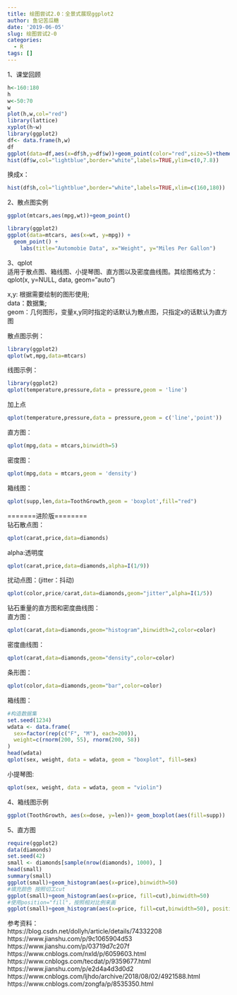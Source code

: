 ```yaml
---
title: 绘图尝试2.0：全景式展现ggplot2
author: 鱼记苦瓜糖
date: '2019-06-05'
slug: 绘图尝试2-0
categories:
  - R
tags: []
---
```

1、课堂回顾  
```r
h<-160:180
h
w<-50:70
w
plot(h,w,col="red")
library(lattice)
xyplot(h~w)
library(ggplot2)
df<- data.frame(h,w)
df
ggplot(data=df,aes(x=df$h,y=df$w))+geom_point(color="red",size=5)+theme_bw()+geom_line(color="blue") 
hist(df$w,col="lightblue",border="white",labels=TRUE,ylim=c(0,7.8))
```
换成x：
```r
hist(df$h,col="lightblue",border="white",labels=TRUE,xlim=c(160,180))
```
2、散点图实例
```r
ggplot(mtcars,aes(mpg,wt))+geom_point()

```

```r
library(ggplot2)
ggplot(data=mtcars, aes(x=wt, y=mpg)) +
  geom_point() + 
    labs(title="Automobie Data", x="Weight", y="Miles Per Gallon")
```
3、qplot  
适用于散点图、箱线图、小提琴图、直方图以及密度曲线图。其绘图格式为： qplot(x, y=NULL, data, geom="auto")    

x,y: 根据需要绘制的图形使用;  
data：数据集;  
geom：几何图形，变量x,y同时指定的话默认为散点图，只指定x的话默认为直方图  

散点图示例： 
```r
library(ggplot2)
qplot(wt,mpg,data=mtcars)
```

线图示例：
```r
library(ggplot2)
qplot(temperature,pressure,data = pressure,geom = 'line')   
```
加上点  
```r
qplot(temperature,pressure,data = pressure,geom = c('line','point'))
```

直方图：  
```r
qplot(mpg,data = mtcars,binwidth=5)
```

密度图：  
```r
qplot(mpg,data = mtcars,geom = 'density')
```

箱线图：  
```r
qplot(supp,len,data=ToothGrowth,geom = 'boxplot',fill="red")
```

=======进阶版========  
钻石散点图：  
```r
qplot(carat,price,data=diamonds)
```
alpha:透明度  
```r
qplot(carat,price,data=diamonds,alpha=I(1/9))
```
扰动点图：(jitter：抖动)     
```r
qplot(color,price/carat,data=diamonds,geom="jitter",alpha=I(1/5))
```
钻石重量的直方图和密度曲线图：  
直方图：  
```r
qplot(carat,data=diamonds,geom="histogram",binwidth=2,color=color)
```
密度曲线图：  
```r
qplot(carat,data=diamonds,geom="density",color=color)
```
条形图：   
```r
qplot(color,data=diamonds,geom="bar",color=color)
```
箱线图：   
```r
#构造数据集
set.seed(1234)
wdata <- data.frame(
  sex=factor(rep(c("F", "M"), each=200)),
  weight=c(rnorm(200, 55), rnorm(200, 58))
)
head(wdata)
qplot(sex, weight, data = wdata, geom = "boxplot", fill=sex)
```
小提琴图:  
```r
qplot(sex, weight, data = wdata, geom = "violin")
```
4、箱线图示例  
```r
ggplot(ToothGrowth, aes(x=dose, y=len))+ geom_boxplot(aes(fill=supp))
```
5、直方图  
```r
require(ggplot2)
data(diamonds)
set.seed(42)
small <- diamonds[sample(nrow(diamonds), 1000), ]
head(small)
summary(small)
ggplot(small)+geom_histogram(aes(x=price),binwidth=50)
#填充颜色 按照切工cut
ggplot(small)+geom_histogram(aes(x=price, fill=cut),binwidth=50)
#使用position="fill"，按照相对比例来画
ggplot(small)+geom_histogram(aes(x=price, fill=cut,binwidth=50), position="fill")
```

参考资料：   
https://blog.csdn.net/dollyh/article/details/74332208  
https://www.jianshu.com/p/9c1065904d53  
https://www.jianshu.com/p/03719d7c207f  
https://www.cnblogs.com/nxld/p/6059603.html  
https://www.cnblogs.com/tecdat/p/9359677.html  
https://www.jianshu.com/p/e2d4a4d3d0d2  
https://www.cnblogs.com/ljhdo/archive/2018/08/02/4921588.html  
https://www.cnblogs.com/zongfa/p/8535350.html  